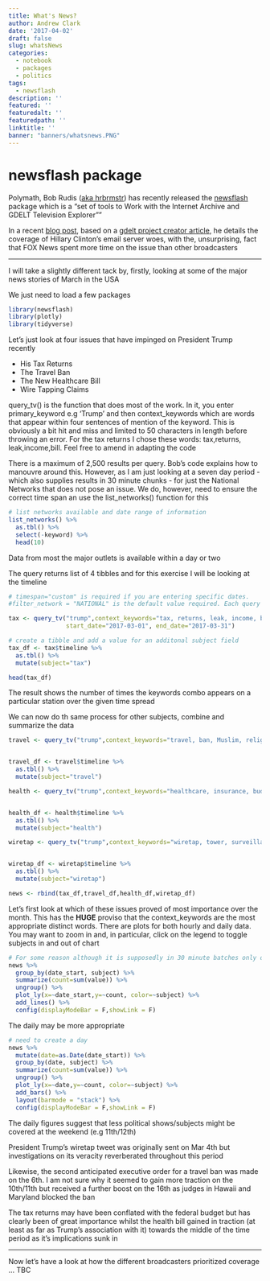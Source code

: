 ```yaml
---
title: What's News?
author: Andrew Clark
date: '2017-04-02'
draft: false
slug: whatsNews
categories:
  - notebook
  - packages
  - politics
tags: 
  - newsflash
description: ''
featured: ''
featuredalt: ''
featuredpath: ''
linktitle: ''
banner: "banners/whatsnews.PNG"
---
```


# newsflash package

Polymath, Bob Rudis ([aka hrbrmstr](https://twitter.com/hrbrmstr)) has recently released the [newsflash](https://github.com/hrbrmstr/newsflash) package which is a "set of tools to Work with the Internet Archive and GDELT Television Explorer""    

In a recent [blog post](https://rud.is/b/2017/02/01/exploring-news-coverage-with-newsflash/?utm_content=bufferd52db&utm_medium=social&utm_source=twitter.com&utm_campaign=buffer), based on a [gdelt project creator article](https://www.washingtonpost.com/news/monkey-cage/wp/2017/02/01/how-much-coverage-did-cnn-actually-devote-to-clintons-emails-heres-the-data/?utm_term=.7303cb908ce1), he details the coverage of Hillary Clinton's email server woes, with the, unsurprising, fact that FOX News spent more time on the issue than other broadcasters

---

I will take a slightly different tack by, firstly, looking at some of the major news stories of March in the USA

We just need to load a few packages


```r
library(newsflash)
library(plotly)
library(tidyverse)

```

Let's just look at four issues that have impinged on President Trump recently

* His Tax Returns
* The Travel Ban
* The New Healthcare Bill
* Wire Tapping Claims

query_tv() is the function that does most of the work. In it, you enter primary_keyword e.g 'Trump' and then context_keywords which are words that appear within four sentences of mention of the keyword. This is obviously a bit hit and miss and limited to 50 characters in length before throwing an error. For the tax returns I chose these words: tax,returns, leak,income,bill. Feel free to amend in adapting the code

There is a maximum of 2,500 results per query. Bob's code explains how to manouvre around this. However, as I am just looking at a seven day period - which also supplies results in 30 minute chunks  - for just the National Networks that does not pose an issue. We do, however, need to ensure the correct time span an use the list_networks() function for this

```r

# list networks available and date range of information
list_networks() %>% 
  as.tbl() %>% 
  select(-keyword) %>% 
  head(10)


```

Data from most the major outlets is available within a day or two 

The query returns list of 4 tibbles and for this exercise I will be looking at the timeline


```r

# timespan="custom" is required if you are entering specific dates.  
#filter_network = "NATIONAL" is the default value required. Each query takes a couple of seconds

tax <- query_tv("trump",context_keywords="tax, returns, leak, income, bill", timespan="custom", 
                start_date="2017-03-01", end_date="2017-03-31") 

# create a tibble and add a value for an additonal subject field
tax_df <- tax$timeline %>% 
  as.tbl() %>% 
  mutate(subject="tax")

head(tax_df)

```

The result shows the number of times the keywords combo appears on a particular station over the given time spread

We can now do th same process for other subjects, combine and summarize the data

```r



travel <- query_tv("trump",context_keywords="travel, ban, Muslim, religious, ruling, supreme", timespan="custom",  start_date="2017-03-01", end_date="2017-03-31")


travel_df <- travel$timeline %>% 
  as.tbl() %>% 
  mutate(subject="travel")

health <- query_tv("trump",context_keywords="healthcare, insurance, budget, affordable", timespan="custom",  start_date="2017-03-01", end_date="2017-03-31")


health_df <- health$timeline %>% 
  as.tbl() %>% 
  mutate(subject="health")

wiretap <- query_tv("trump",context_keywords="wiretap, tower, surveillance, tweet", timespan="custom",  start_date="2017-03-01", end_date="2017-03-31")


wiretap_df <- wiretap$timeline %>% 
  as.tbl() %>% 
  mutate(subject="wiretap")

news <- rbind(tax_df,travel_df,health_df,wiretap_df)

```

Let's first look at which of these issues proved of most importance over the month. This has the **HUGE** proviso that the context_keywords are the most appropriate distinct words. There are plots for both hourly and daily data. You may want to zoom in and, in particular, click on the legend to toggle subjects in and out of chart

```r

# For some reason although it is supposedly in 30 minute batches only one value shows up per hour?
news %>% 
  group_by(date_start, subject) %>% 
  summarize(count=sum(value)) %>% 
  ungroup() %>% 
  plot_ly(x=~date_start,y=~count, color=~subject) %>% 
  add_lines() %>% 
  config(displayModeBar = F,showLink = F)

```


The daily may be more appropriate

```r
# need to create a day
news %>% 
  mutate(date=as.Date(date_start)) %>% 
  group_by(date, subject) %>% 
  summarize(count=sum(value)) %>% 
  ungroup() %>% 
  plot_ly(x=~date,y=~count, color=~subject) %>% 
  add_bars() %>% 
  layout(barmode = "stack") %>%
  config(displayModeBar = F,showLink = F)

```

The daily figures suggest that less political shows/subjects might be covered at the weekend (e.g 11th/12th)

 President Trump's wiretap tweet was originally sent on Mar 4th but investigations on its veracity reverberated throughout this period   
 
 Likewise, the second anticipated executive order for a travel ban was made on the 6th. I am not sure why it seemed to gain more traction on the 10th/11th but received a further boost on the 16th as judges in Hawaii and Maryland  blocked the ban    
 
The tax returns may have been conflated with the federal budget but has clearly been of great importance whilst the health bill gained in traction (at least as far as Trump's association with it) towards the middle of the time period as it's implications sunk in

---

Now let's have a look at how the different broadcasters prioritized coverage ... TBC

